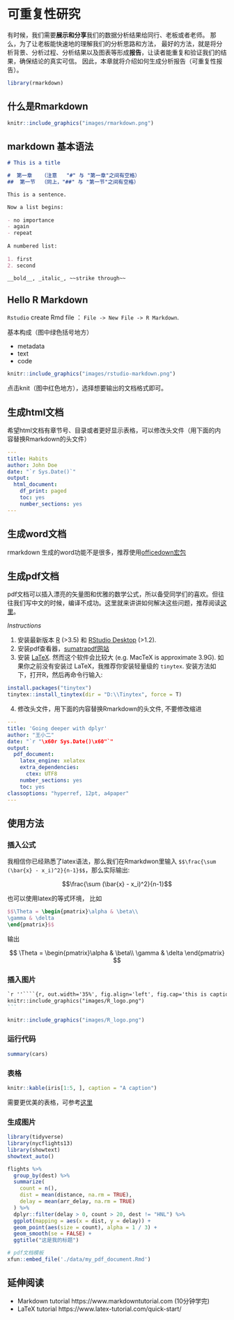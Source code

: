 # 可重复性研究 {#rmarkdown}

有时候，我们需要**展示和分享**我们的数据分析结果给同行、老板或者老师。 那么，为了让老板能快速地的理解我们的分析思路和方法，
最好的方法，就是将分析背景、分析过程、分析结果以及图表等形成**报告**，让读者能重复和验证我们的结果，确保结论的真实可信。
因此，本章就将介绍如何生成分析报告（可重复性报告）。


```r
library(rmarkdown)
```

## 什么是Rmarkdown
```r
knitr::include_graphics("images/rmarkdown.png")
```

## markdown 基本语法
```markdown
# This is a title

#  第一章   （注意   "#" 与 "第一章"之间有空格）
##  第一节  （同上，"##" 与 "第一节"之间有空格）

This is a sentence.

Now a list begins:
  
- no importance
- again
- repeat
  
A numbered list:
  
1. first
2. second

__bold__, _italic_, ~~strike through~~
```






## Hello R Markdown

`Rstudio` create Rmd file ： `File -> New File -> R Markdown`.


基本构成（图中绿色括号地方）

- metadata
- text
- code

```r
knitr::include_graphics("images/rstudio-markdown.png")
``` 
   
点击knit（图中红色地方），选择想要输出的文档格式即可。


## 生成html文档

希望html文档有章节号、目录或者更好显示表格，可以修改头文件（用下面的内容替换Rmarkdown的头文件）

```yaml
---
title: Habits
author: John Doe
date: "`r Sys.Date()`"
output: 
  html_document:
    df_print: paged
    toc: yes
    number_sections: yes
---
```

## 生成word文档

rmarkdown 生成的word功能不是很多，推荐使用[officedown宏包](https://github.com/davidgohel/officedown)


## 生成pdf文档

pdf文档可以插入漂亮的矢量图和优雅的数学公式，所以备受同学们的喜欢。但往往我们写中文的时候，编译不成功。这里就来讲讲如何解决这些问题，推荐阅读[这里](https://bookdown.org/yihui/rmarkdown/)。

*Instructions*

1. 安装最新版本 [R](https://cran.r-project.org/mirrors.html) (>3.5) 和 [RStudio Desktop](https://rstudio.com/products/rstudio/) (>1.2).
2. 安装pdf查看器，[sumatrapdf网站](https://www.sumatrapdfreader.org/download-free-pdf-viewer.html)
3. 安装 [LaTeX](https://www.latex-project.org/get/). 然而这个软件会比较大
   (e.g. MacTeX is approximate 3.9G). 如果你之前没有安装过
   LaTeX，我推荐你安装轻量级的 `tinytex`. 安装方法如下，打开R，然后再命令行输入:

```r
install.packages("tinytex")
tinytex::install_tinytex(dir = "D:\\Tinytex", force = T)
```

4. 修改头文件，用下面的内容替换Rmarkdown的头文件, 不要修改缩进

```yaml
---
title: 'Going deeper with dplyr'
author: "王小二"
date: "`r "\x60r Sys.Date()\x60"`"
output:
  pdf_document: 
    latex_engine: xelatex
    extra_dependencies:
      ctex: UTF8
    number_sections: yes
    toc: yes
classoptions: "hyperref, 12pt, a4paper"
---
```



## 使用方法

### 插入公式

我相信你已经熟悉了latex语法，那么我们在Rmarkdwon里输入
`$$\frac{\sum (\bar{x} - x_i)^2}{n-1}$$`，那么实际输出:

$$\frac{\sum (\bar{x} - x_i)^2}{n-1}$$

也可以使用latex的等式环境， 比如


```latex
$$\Theta = \begin{pmatrix}\alpha & \beta\\
\gamma & \delta
\end{pmatrix}$$
```
输出

$$
\Theta = \begin{pmatrix}\alpha & \beta\\
\gamma & \delta
\end{pmatrix}
$$



### 插入图片


````markdown
`r ''````{r, out.width='35%', fig.align='left', fig.cap='this is caption'}
knitr::include_graphics("images/R_logo.png")
```
````


```r
knitr::include_graphics("images/R_logo.png")
```



### 运行代码

```r
summary(cars)
```


### 表格

```r
knitr::kable(iris[1:5, ], caption = "A caption")
```

需要更优美的表格，可参考[这里](https://haozhu233.github.io/kableExtra/)


### 生成图片

```r
library(tidyverse)
library(nycflights13)
library(showtext)
showtext_auto()

flights %>%
  group_by(dest) %>%
  summarize(
    count = n(),
    dist = mean(distance, na.rm = TRUE),
    delay = mean(arr_delay, na.rm = TRUE)
  ) %>%
  dplyr::filter(delay > 0, count > 20, dest != "HNL") %>%
  ggplot(mapping = aes(x = dist, y = delay)) +
  geom_point(aes(size = count), alpha = 1 / 3) +
  geom_smooth(se = FALSE) +
  ggtitle("这是我的标题")
```






```r
# pdf文档模板
xfun::embed_file('./data/my_pdf_document.Rmd')
```


## 延伸阅读

* Markdown tutorial https://www.markdowntutorial.com (10分钟学完)
* LaTeX tutorial https://www.latex-tutorial.com/quick-start/



